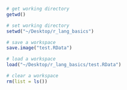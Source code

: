 ```r
# get working directory
getwd()
```

```r
# set working directory
setwd("~/Desktop/r_lang_basics")
```

```r
# save a workspace
save.image("test.RData")
```

```r
# load a workspace
load("~/Desktop/r_lang_basics/test.RData")

```

```r
# clear a workspace
rm(list = ls())
```
